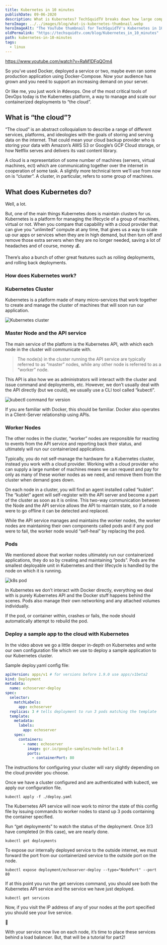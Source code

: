 ```yaml
---
title: Kubernetes in 10 minutes
publishDate: 09-06-2020
description: What is Kubernetes? TechSquidTV breaks down how large companies use Kubernetes to power the internet, in 10 minutes in this YouTube video.
heroImage: ../../images/blog/what-is-kubernetes-thumbnail.webp
heroImageAlt: "The YouTube thumbnail for TechSquidTV's Kubernetes in 10 minutes video."
oldPermalink: "https://techsquidtv.com/blog/Kubernetes_in_10_minutes"
path: kubernetes-in-10-minutes
tags:
  - linux
---
```



https://www.youtube.com/watch?v=RaM1DFqQOm4

So you’ve used Docker, deployed a service or two, maybe even ran some production application using Docker-Compose. Now your audience has grown and you need to support an increasing demand on your server.

Or like me, you just work in #devops. One of the most critical tools of DevOps today is the Kubernetes platform, a way to manage and scale our containerized deployments to “the cloud”.

## What is “the cloud”?

“The cloud” is an abstract colloquialism to describe a range of different services, platforms, and ideologies with the goals of storing and serving data on the internet. That could mean your cloud backup provider who is storing your data with Amazon’s AWS S3 or Google’s GCP Cloud storage, or how Netflix serves and delivers its vast content library.

A cloud is a representation of some number of machines (servers, virtual machines, ect) which are communicating together over the internet in cooperation of some task. A slightly more technical term we’ll use from now on is “cluster”. A cluster, in particular, refers to some group of machines.

## What does Kubernetes do?

Well, a lot.

But, one of the main things Kubernetes does is maintain clusters for us. Kubernetes is a platform for managing the lifecycle of a group of machines, virtual or not. When you compare that capability with a cloud provider that can give you “unlimited” compute at any time, that gives us a way to scale up our apps or services when they are in high demand, but then turn off and remove those extra servers when they are no longer needed, saving a lot of headaches and of course, money 💰.

There’s also a bunch of other great features such as rolling deployments, and rolling back deployments.

### How does Kubernetes work?

### Kubernetes Cluster

Kubernetes is a platform made of many micro-services that work together to create and manage the cluster of machines that will soon run our application.

<Image src={K8Cluster} alt="Kubernetes cluster" />

### Master Node and the API service

The main service of the platform is the Kubernetes API, with which each node in the cluster will communicate with.

> The node(s) in the cluster running the API service are typically referred to as “master” nodes, while any other node is referred to as a “worker” node.

This API is also how we as administrators will interact with the cluster and issue command and deployments, etc. However, we don’t usually deal with the API directly (but we could), we usually use a CLI tool called “kubectl”.

<Image src={KubeCTLVersion} alt="kubectl command for version" />

If you are familiar with Docker, this should be familiar. Docker also operates in a Client-Server relationship using APIs.

### Worker Nodes

The other nodes in the cluster, “worker” nodes are responsible for reacting to events from the API service and reporting back their status, and ultimately will run our containerized applications.

Typically, you do not self-manage the hardware for a Kubernetes cluster, instead you work with a cloud provider. Working with a cloud provider who can supply a large number of machines means we can request and pay for only as many of these worker nodes as we need, and remove them from the cluster when demand goes down.

On each node in a cluster, you will find an agent installed called “kublet”. The “kublet” agent will self-register with the API server and become a part of the cluster as soon as it is online. This two-way communication between the Node and the API service allows the API to maintain state, so if a node were to go offline it can be detected and replaced.

While the API service manages and maintains the worker nodes, the worker nodes are maintaining their own components called pods and if any pod were to fail, the worker node would “self-heal” by replacing the pod.

### Pods

We mentioned above that worker nodes ultimately run our containerized applications, they do so by creating and maintaining “pods”. Pods are the smallest deployable unit in Kubernetes and their lifecycle is handled by the node on which it is running.

<Image src={K8sPods} alt="k8s pod" />

In Kubernetes we don’t interact with Docker directly, everything we deal with is purely Kubernetes API and the Docker stuff happens behind the scenes. Pods also manage their own networking and any attached volumes individually.

If the pod, or container within, crashes or fails, the node should automatically attempt to rebuild the pod.

### Deploy a sample app to the cloud with Kubernetes

In the video above we go a little deeper in-depth on Kubernetes and write our own configuration file which we use to deploy a sample application to our Kubernetes cluster.

Sample deploy.yaml config file:

```yaml
apiVersion: apps/v1 # for versions before 1.9.0 use apps/v1beta2
kind: Deployment
metadata:
  name: echoserver-deploy
spec:
  selector:
    matchLabels:
      app: echoserver
  replicas: 3 # tells deployment to run 3 pods matching the template
  template:
    metadata:
      labels:
        app: echoserver
    spec:
      containers:
        - name: echoserver
          image: gcr.io/google-samples/node-hello:1.0
          ports:
            - containerPort: 80
```

The instructions for configuring your cluster will vary slightly depending on the cloud provider you choose.

Once we have a cluster configured and are authenticated with kubectl, we apply our configuration file.

```shell
kubectl apply -f ./deploy.yaml
```

The Kubernetes API service will now work to mirror the state of this config file by issuing commands to worker nodes to stand up 3 pods containing the container specified.

Run “get deployments” to watch the status of the deployment. Once 3/3 have completed (in this case), we are nearly done.

```shell
kubectl get deployments
```

To expose our internally deployed service to the outside internet, we must forward the port from our containerized service to the outside port on the node.

```shell
kubectl expose deployment/echoserver-deploy --type="NodePort" --port 80
```

If at this point you run the get services command, you should see both the Kubernetes API service and the service we have just deployed.

```shell
kubectl get services
```

Now, if you visit the IP address of any of your nodes at the port specified you should see your live service.

🎉

With your service now live on each node, it’s time to place these services behind a load balancer. But, that will be a tutorial for part2!
